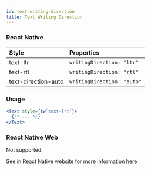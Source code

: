 ```yaml
---
id: text-writing-direction
title: Text Writing Direction
---
```


### React Native

| Style               | Properties                 |
| :------------------ | :------------------------- |
| text-ltr            | `writingDirection: "ltr"`  |
| text-rtl            | `writingDirection: "rtl"`  |
| text-direction-auto | `writingDirection: "auto"` |

### Usage

<!-- prettier-ignore-start -->
```jsx
<Text style={tw`text-lrt`}>
  {/* ... */}
</Text>
```
<!-- prettier-ignore-end -->

### React Native Web

Not supported.

See in React Native website for more information [here](https://reactnative.dev/docs/text-style-props#writingdirection)
